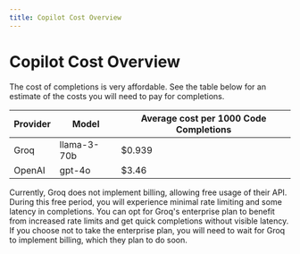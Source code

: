 ```yaml
---
title: Copilot Cost Overview
---
```



# Copilot Cost Overview

The cost of completions is very affordable. See the table below for an estimate of the costs you will need to pay for completions.

| Provider   | Model       | Average cost per 1000 Code Completions |
|------------|-------------|----------------------------------------|
| Groq       | llama-3-70b | $0.939                                 |
| OpenAI     | gpt-4o      | $3.46                                  |

<Callout type="info">
  Currently, Groq does not implement billing, allowing free usage of their API. During this free period, you will experience minimal rate limiting and some latency in completions. You can opt for Groq's enterprise plan to benefit from increased rate limits and get quick completions without visible latency. If you choose not to take the enterprise plan, you will need to wait for Groq to implement billing, which they plan to do soon.
</Callout>